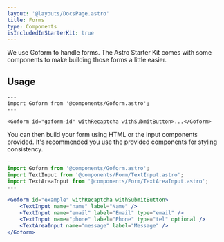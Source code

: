 ```yaml
---
layout: '@layouts/DocsPage.astro'
title: Forms
type: Components
isIncludedInStarterKit: true
---
```



<div class="not-prose">
	<PatternDemo
		title="Goform"
		context="docs"
		component="Goform.astro"
		withContainer
	>
		<Goform id="example" withSubmitButton>
			<TextInput name="name" label="Name" />
			<TextInput name="email" label="Email" type="email" />
			<TextInput name="phone" label="Phone" type="tel" optional />
			<TextAreaInput name="message" label="Message" />
		</Goform>
	</PatternDemo>
</div>

We use Goform to handle forms. The Astro Starter Kit comes with some components to make building those forms a little easier.

## Usage

```astro
---
import Goform from '@components/Goform.astro';
---

<Goform id="goform-id" withRecaptcha withSubmitButton>...</Goform>
```

You can then build your form using HTML or the input components provided. It's recommended you use the provided components for styling consistency.

```jsx
---
import Goform from '@components/Goform.astro';
import TextInput from '@components/Form/TextInput.astro';
import TextAreaInput from '@components/Form/TextAreaInput.astro';
---

<Goform id="example" withRecaptcha withSubmitButton>
	<TextInput name="name" label="Name" />
	<TextInput name="email" label="Email" type="email" />
	<TextInput name="phone" label="Phone" type="tel" optional />
	<TextAreaInput name="message" label="Message" />
</Goform>
```
